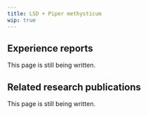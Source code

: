 ---
title: LSD + Piper methysticum
wip: true
---

## Experience reports

This page is still being written.

## Related research publications

This page is still being written.

